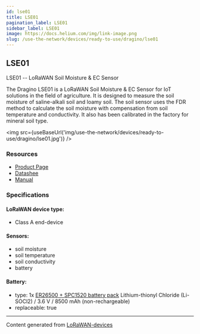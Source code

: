 ```yaml
---
id: lse01
title: LSE01
pagination_label: LSE01
sidebar_label: LSE01
image: https://docs.helium.com/img/link-image.png
slug: /use-the-network/devices/ready-to-use/dragino/lse01
---
```



## LSE01

LSE01 -- LoRaWAN Soil Moisture & EC Sensor

The Dragino LSE01 is a LoRaWAN Soil Moisture & EC Sensor for IoT solutions in the field of
agriculture. It is designed to measure the soil moisture of saline-alkali soil and loamy soil. The
soil sensor uses the FDR method to calculate the soil moisture with compensation from soil
temperature and conductivity. It also has been calibrated in the factory for mineral soil type.

<img src={useBaseUrl('img/use-the-network/devices/ready-to-use/dragino/lse01.jpg')} />

### Resources

- [Product Page](http://www.dragino.com/products/lora-lorawan-end-node/item/159-lse01.html)
- [Datashee](https://www.dropbox.com/sh/qr6vproz4z4kzjz/AACecQwieyQVhmwPil1awal4a/Datasheet_LSE01_LoRaWAN_Soil_Moisture_%26_EC_Sensor.pdf?dl=0)
- [Manual](http://wiki.dragino.com/xwiki/bin/view/Main/User%20Manual%20for%20LoRaWAN%20End%20Nodes/LSE01-LoRaWAN%20Soil%20Moisture%20%26%20EC%20Sensor%20User%20Manual/)

### Specifications

#### LoRaWAN device type:

- Class A end-device

#### Sensors:

- soil moisture
- soil temperature
- soil conductivity
- battery

#### Battery:

- type: 1x
  [ER26500 + SPC1520 battery pack](http://wiki.dragino.com/xwiki/bin/view/Main/How%20to%20calculate%20the%20battery%20life%20of%20Dragino%20sensors%3F/#H1.ER265002BSPC1520BatteryPack)
  Lithium-thionyl Chloride (Li-SOCl2) / 3.6 V / 8500 mAh (non-rechargeable)
- replaceable: true

---

Content generated from [LoRaWAN-devices](https://github.com/TheThingsNetwork/lorawan-devices)
